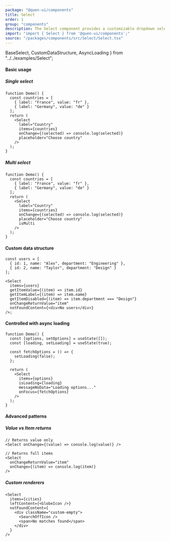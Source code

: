 ```yaml
---
package: "@quen-ui/components"
title: Select
order: 1
group: "components"
description: The Select component provides a customizable dropdown selector with support for single/multi-selection, grouping, async loading, and advanced data mapping. Features include clearable options, custom rendering, and full accessibility compliance.
import: "import { Select } from '@quen-ui/components';"
source: "/packages/components/src/Select/Select.tsx"
---
```


  BaseSelect,
  CustomDataStructure,
  AsyncLoading
} from "../../examples/Select";

#### Basic usage

##### Single select

```tsx
function Demo() {
  const countries = [
    { label: "France", value: "fr" },
    { label: "Germany", value: "de" }
  ];
  return (
    <Select
      label="Country"
      items={countries}
      onChange={(selected) => console.log(selected)}
      placeholder="Choose country"
    />
  );
}
```

<BaseSelect />

##### Multi select

```tsx
function Demo() {
  const countries = [
    { label: "France", value: "fr" },
    { label: "Germany", value: "de" }
  ];
  return (
    <Select
      label="Country"
      items={countries}
      onChange={(selected) => console.log(selected)}
      placeholder="Choose country"
      isMulti
    />
  );
}
```

<BaseSelect isMulti />

#### Custom data structure

```tsx
const users = [
  { id: 1, name: "Alex", department: "Engineering" },
  { id: 2, name: "Taylor", department: "Design" }
];

<Select
  items={users}
  getItemValue={(item) => item.id}
  getItemLabel={(item) => item.name}
  getItemDisabled={(item) => item.department === "Design"}
  onChangeReturnValue="item"
  notFoundContent={<div>No users</div>}
/>;
```

<CustomDataStructure />

#### Controlled with async loading

```tsx
function Demo() {
  const [options, setOptions] = useState([]);
  const [loading, setLoading] = useState(true);

  const fetchOptions = () => {
    setLoading(false);
  };

  return (
    <Select
      items={options}
      isLoading={loading}
      messageNoData="Loading options..."
      onFocus={fetchOptions}
    />
  );
}
```

<AsyncLoading />

#### Advanced patterns

##### Value vs Item returns

```tsx
// Returns value only
<Select onChange={(value) => console.log(value)} />

// Returns full items
<Select
  onChangeReturnValue="item"
  onChange={(item) => console.log(item)}
/>
```

##### Custom renderers

```tsx
<Select
  items={cities}
  leftContent={<GlobeIcon />}
  notFoundContent={
    <div className="custom-empty">
      <SearchOffIcon />
      <span>No matches found</span>
    </div>
  }
/>
```
